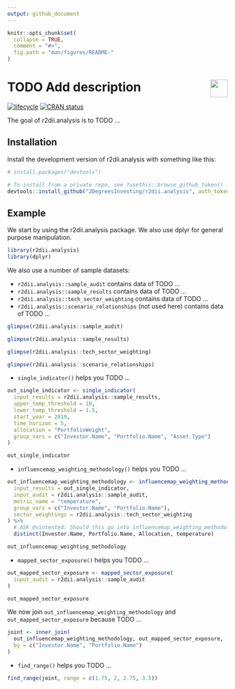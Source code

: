 ```yaml
---
output: github_document 
---
```

<!-- README.md is generated from README.Rmd. Please edit that file -->

```r
knitr::opts_chunk$set(
  collapse = TRUE,
  comment = "#>",
  fig.path = "man/figures/README-"
)
```

# <img src="https://i.imgur.com/3jITMq8.png" align="right" height=40 /> TODO Add description

<!-- badges: start -->
[![lifecycle](https://img.shields.io/badge/lifecycle-experimental-orange.svg)](https://www.tidyverse.org/lifecycle/#experimental)
[![CRAN status](https://www.r-pkg.org/badges/version/r2dii.analysis)](https://CRAN.R-project.org/package=r2dii.analysis)
<!-- badges: end -->

The goal of r2dii.analysis is to TODO ...

## Installation

Install the development version of r2dii.analysis with something like this:

```r
# install.packages("devtools")

# To install from a private repo, see ?usethis::browse_github_token()
devtools::install_github("2DegreesInvesting/r2dii.analysis", auth_token = "abc")
```

## Example

We start by using the r2dii.analysis package. We also use dplyr for general purpose manipulation.

```r
library(r2dii.analysis)
library(dplyr)
```

We also use a number of sample datasets:

* `r2dii.analysis::sample_audit` contains data of TODO ...
* `r2dii.analysis::sample_results` contains data of TODO ...
* `r2dii.analysis::tech_sector_weighting` contains data of TODO ...
* `r2dii.analysis::scenario_relationships` (not used here) contains data of TODO ...

```r
glimpse(r2dii.analysis::sample_audit)

glimpse(r2dii.analysis::sample_results)

glimpse(r2dii.analysis::tech_sector_weighting)

glimpse(r2dii.analysis::scenario_relationships)
```

* `single_indicator()` helps you TODO ...

```r
out_single_indicator <- single_indicator(
  input_results = r2dii.analysis::sample_results,
  upper_temp_threshold = 10,
  lower_temp_threshold = 1.5,
  start_year = 2019,
  time_horizon = 5,
  allocation = "PortfolioWeight",
  group_vars = c("Investor.Name", "Portfolio.Name", "Asset.Type")
)

out_single_indicator
```

* `influencemap_weighting_methodology()` helps you TODO ...

```r
out_influencemap_weighting_methodology <- influencemap_weighting_methodology(
  input_results = out_single_indicator,
  input_audit = r2dii.analysis::sample_audit,
  metric_name = "temperature",
  group_vars = c("Investor.Name", "Portfolio.Name"),
  sector_weightings = r2dii.analysis::tech_sector_weighting
) %>% 
  # ASK @vintented: Should this go into influencemap_weighting_methodology()?
  distinct(Investor.Name, Portfolio.Name, Allocation, temperature)

out_influencemap_weighting_methodology
```

* `mapped_sector_exposure()` helps you TODO ...

```r
out_mapped_sector_exposure <- mapped_sector_exposure(
  input_audit = r2dii.analysis::sample_audit
)

out_mapped_sector_exposure
```

We now join `out_influencemap_weighting_methodology` and `out_mapped_sector_exposure` because TODO ...

```r
joint <- inner_join(
  out_influencemap_weighting_methodology, out_mapped_sector_exposure, 
  by = c("Investor.Name", "Portfolio.Name")
)
```

* `find_range()` helps you TODO ...

```r
find_range(joint, range = c(1.75, 2, 2.75, 3.5))
```



